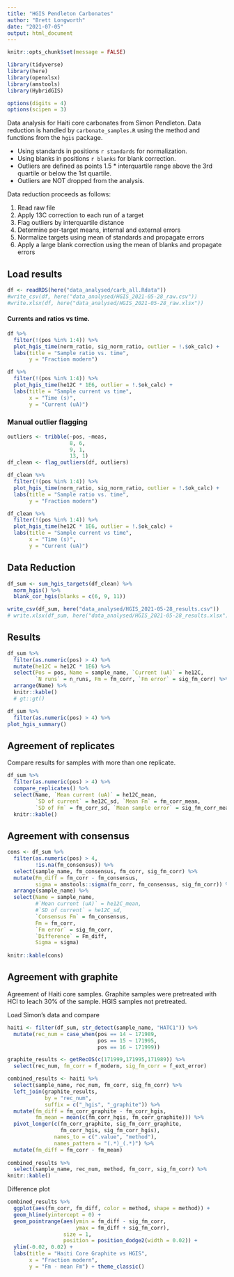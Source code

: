 ```yaml
---
title: "HGIS Pendleton Carbonates"
author: "Brett Longworth"
date: "2021-07-05"
output: html_document
---
```


```r
knitr::opts_chunk$set(message = FALSE)
```

```r
library(tidyverse)
library(here)
library(openxlsx)
library(amstools)
library(HybridGIS)

options(digits = 4)
options(scipen = 3)
```


Data analysis for Haiti core carbonates from Simon Pendleton. Data reduction is handled by `carbonate_samples.R` using the method and functions from the `hgis` package.

- Using standards in positions `r standards` for normalization.
- Using blanks in positions `r blanks` for blank correction.
- Outliers are defined as points 1.5 * interquartile range above the 3rd quartile or below the 1st quartile.
- Outliers are NOT dropped from the analysis.

Data reduction proceeds as follows:

1. Read raw file
1. Apply 13C correction to each run of a target
1. Flag outliers by interquartile distance
1. Determine per-target means, internal and external errors
1. Normalize targets using mean of standards and propagate errors
1. Apply a large blank correction using the mean of blanks and propagate errors

## Load results

```r
df <- readRDS(here("data_analysed/carb_all.Rdata"))
#write_csv(df, here("data_analysed/HGIS_2021-05-28_raw.csv"))
#write.xlsx(df, here("data_analysed/HGIS_2021-05-28_raw.xlsx"))
```

#### Currents and ratios vs time.

```r
df %>% 
  filter(!(pos %in% 1:4)) %>% 
  plot_hgis_time(norm_ratio, sig_norm_ratio, outlier = !.$ok_calc) +
  labs(title = "Sample ratio vs. time",
       y = "Fraction modern")
```

```r
df %>% 
  filter(!(pos %in% 1:4)) %>% 
  plot_hgis_time(he12C * 1E6, outlier = !.$ok_calc) +
  labs(title = "Sample current vs time",
       x = "Time (s)",
       y = "Current (uA)")
```

### Manual outlier flagging 

```r
outliers <- tribble(~pos, ~meas,
                    8, 6,
                    9, 1,
                    13, 1)
df_clean <- flag_outliers(df, outliers)
```

```r
df_clean %>% 
  filter(!(pos %in% 1:4)) %>% 
  plot_hgis_time(norm_ratio, sig_norm_ratio, outlier = !.$ok_calc) +
  labs(title = "Sample ratio vs. time",
       y = "Fraction modern")
```

```r
df_clean %>% 
  filter(!(pos %in% 1:4)) %>% 
  plot_hgis_time(he12C * 1E6, outlier = !.$ok_calc) +
  labs(title = "Sample current vs time",
       x = "Time (s)",
       y = "Current (uA)")
```

## Data Reduction

```r
df_sum <- sum_hgis_targets(df_clean) %>% 
  norm_hgis() %>% 
  blank_cor_hgis(blanks = c(6, 9, 11))

write_csv(df_sum, here("data_analysed/HGIS_2021-05-28_results.csv"))
# write.xlsx(df_sum, here("data_analysed/HGIS_2021-05-28_results.xlsx"))
```

## Results

```r
df_sum %>% 
  filter(as.numeric(pos) > 4) %>% 
  mutate(he12C = he12C * 1E6) %>% 
  select(Pos = pos, Name = sample_name, `Current (uA)` = he12C, 
         `N runs` = n_runs, Fm = fm_corr, `Fm error` = sig_fm_corr) %>% 
  arrange(Name) %>% 
  knitr::kable()
  # gt::gt()
```

```r
df_sum %>% 
  filter(as.numeric(pos) > 4) %>% 
plot_hgis_summary()
```

## Agreement of replicates

Compare results for samples with more than one replicate. 

```r
df_sum %>% 
  filter(as.numeric(pos) > 4) %>% 
  compare_replicates() %>% 
  select(Name, `Mean current (uA)` = he12C_mean, 
         `SD of current` = he12C_sd, `Mean Fm` = fm_corr_mean, 
         `SD of Fm` = fm_corr_sd, `Mean sample error` = sig_fm_corr_mean) %>% 
  knitr::kable()
```

## Agreement with consensus

```r
cons <- df_sum %>% 
  filter(as.numeric(pos) > 4,
         !is.na(fm_consensus)) %>% 
  select(sample_name, fm_consensus, fm_corr, sig_fm_corr) %>% 
  mutate(Fm_diff = fm_corr - fm_consensus,
         sigma = amstools::sigma(fm_corr, fm_consensus, sig_fm_corr)) %>% 
  arrange(sample_name) %>% 
  select(Name = sample_name, 
         #`Mean current (uA)` = he12C_mean, 
         #`SD of current` = he12C_sd, 
         `Consensus Fm` = fm_consensus,
         Fm = fm_corr, 
         `Fm error` = sig_fm_corr,
         `Difference` = Fm_diff,
         Sigma = sigma)
  
knitr::kable(cons)
```


## Agreement with graphite

Agreement of Haiti core samples. Graphite samples were pretreated with HCl to leach 30% of the sample. HGIS samples not pretreated.

Load Simon's data and compare

```r
haiti <- filter(df_sum, str_detect(sample_name, "HATC1")) %>% 
  mutate(rec_num = case_when(pos == 14 ~ 171989,
                             pos == 15 ~ 171995,
                             pos == 16 ~ 171999))

graphite_results <- getRecOS(c(171999,171995,171989)) %>% 
  select(rec_num, fm_corr = f_modern, sig_fm_corr = f_ext_error)

combined_results <- haiti %>% 
  select(sample_name, rec_num, fm_corr, sig_fm_corr) %>% 
  left_join(graphite_results,
            by = "rec_num", 
            suffix = c("_hgis", "_graphite")) %>% 
  mutate(fm_diff = fm_corr_graphite - fm_corr_hgis,
         fm_mean = mean(c(fm_corr_hgis, fm_corr_graphite))) %>% 
  pivot_longer(c(fm_corr_graphite, sig_fm_corr_graphite, 
                 fm_corr_hgis, sig_fm_corr_hgis), 
               names_to = c(".value", "method"),
               names_pattern = "(.*)_(.*)") %>% 
  mutate(fm_diff = fm_corr - fm_mean)
  
combined_results %>% 
  select(sample_name, rec_num, method, fm_corr, sig_fm_corr) %>% 
knitr::kable()
```

Difference plot

```r
combined_results %>% 
  ggplot(aes(fm_corr, fm_diff, color = method, shape = method)) +
  geom_hline(yintercept = 0) +
  geom_pointrange(aes(ymin = fm_diff - sig_fm_corr, 
                      ymax = fm_diff + sig_fm_corr),
                  size = 1,
                  position = position_dodge2(width = 0.02)) +
  ylim(-0.02, 0.02) +
  labs(title = "Haiti Core Graphite vs HGIS",
       x = "Fraction modern",
       y = "Fm - mean Fm") + theme_classic()
```


